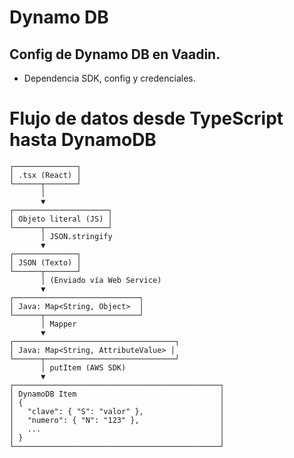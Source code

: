 # Dynamo DB
## Config de Dynamo DB en Vaadin.
- Dependencia SDK, config y credenciales.

# Flujo de datos desde TypeScript hasta DynamoDB

```plaintext
┌──────────────┐
│ .tsx (React) │
└──────┬───────┘
       │
       ▼
┌─────────────────────┐
│ Objeto literal (JS) │
└──────┬──────────────┘
       │ JSON.stringify
       ▼
┌──────────────┐
│ JSON (Texto) │
└──────┬───────┘
       │ (Enviado vía Web Service)
       ▼
┌────────────────────────────┐
│ Java: Map<String, Object>  │
└──────┬─────────────────────┘
       │ Mapper
       ▼
┌────────────────────────────────────┐
│ Java: Map<String, AttributeValue> │
└──────┬─────────────────────────────┘
       │ putItem (AWS SDK)
       ▼
┌──────────────────────────────────────────────┐
│ DynamoDB Item                                │
│ {                                            │
│   "clave": { "S": "valor" },                 │
│   "numero": { "N": "123" },                  │
│   ...                                        │
│ }                                            │
└──────────────────────────────────────────────┘
```

